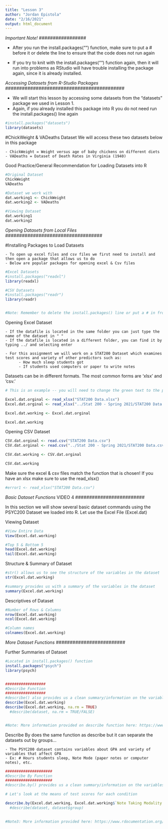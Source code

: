 ```yaml
---
title: "Lesson 3"
author: "Jordan Epistola"
date: "2/16/2021"
output: html_document
---
```


#################
*Important Note!*
#################

- After you run the install.packages("") function, make sure to put a # before it or delete the line to ensure that the code does not run again

- If you try to knit with the install.packages("") function again, then it will run into problems as RStudio will have trouble installing the package again, since it is already installed.


###########################################
*Accessing Datasets from R-Studio Packages* 
###########################################

- We will start this lesson by accessing some datasets from the "datasets" package we used in Lesson 1.
- Again, if you already installed this package into R you do not need run the install.packages() line again

```r
#install.packages("datasets")
library(datasets)

```



#ChickWeight & VADeaths Dataset
We will access these two datasets below in this package

    - ChickWeight = Weight versus age of baby chickens on different diets
    - VADeaths = Dataset of Death Rates in Virginia (1940)


Good Practice/General Recommendation for Loading Datasets into R
```r
#Original Dataset
ChickWeight
VADeaths

#Dataset we work with
dat.working1 <- ChickWeight
dat.working2 <- VADeaths

#Viewing Dataset
dat.working1
dat.working2
```


###################################
*Opening Datasets from Local Files*
###################################

#Installing Packages to Load Datasets

    - To open up excel files and csv files we first need to install and then open a package that allows us to do
    - Below are popular packages for opening excel & Csv files
    
```r
#Excel Datasets
#install.packages("readxl")
library(readxl)

#CSV Datasets
#install.packages("readr")
library(readr)


#Note: Remember to delete the install.packages() line or put a # in front of it 
```

Opening Excel Dataset

    - If the datafile is located in the same folder you can just type the name of the dataset in " "
    - If the datafile is located in a different folder, you can find it by typing ../ and selecting enter

    - For this assignment we will work on a STAT200 Dataset which examines test scores and variety of other predictors such as:
          - How much sleep students got
          - If students used computers or paper to write notes

Datasets can be in different formats. The most common forms are 'xlsx' and 'csv.'
```r
# This is an example -- you will need to change the green text to the place where the data file is located ON YOUR OWN COMPUTER

Excel.dat.orginal <- read_xlsx("STAT200 Data.xlsx")
Excel.dat.orginal <- read_xlsx("../Stat 200 - Spring 2021/STAT200 Data.xlsx")

Excel.dat.working <- Excel.dat.orginal

Excel.dat.working
```

Opening CSV Dataset
```r
CSV.dat.orginal <- read.csv("STAT200 Data.csv")
CSV.dat.orginal <- read.csv("../Stat 200 - Spring 2021/STAT200 Data.csv")

CSV.dat.working <- CSV.dat.orginal

CSV.dat.working
```

Make sure the excel & csv files match the function that is chosen! 
If you have an xlsx make sure to use the read_xlsx()
```r
#error1 <- read_xlsx("STAT200 Data.csv")

```

#########################
*Basic Dataset Functions* VIDEO 4
#########################

In this section we will show several basic dataset commands using the PSYC200 Dataset we loaded into R. 
Let use the Excel File (Excel.dat)

Viewing Dataset
```r
#View Entire Data
View(Excel.dat.working)

#Top 5 & Bottom 5
head(Excel.dat.working)
tail(Excel.dat.working)
```

Structure & Summary of Dataset
```r
#str() allows us to see the structure of the variables in the dataset
str(Excel.dat.working)

#summary provides us with a summary of the variables in the dataset
summary(Excel.dat.working)

```

Descriptives of Dataset
```r
#Number of Rows & Columns
nrow(Excel.dat.working)
ncol(Excel.dat.working)

#Column names
colnames(Excel.dat.working)

```

#########################
*More Dataset Functions*
#########################

Further Summaries of Dataset
```r
#Located in install.packages() function
install.packages("psych")
library(psych)


##################
#Describe Function
##################
#describe() also provides us a clean summary/information on the variables in the dataset
describe(Excel.dat.working)
describe(Excel.dat.working, na.rm = TRUE)
  #describe(dataset, na.rm = TRUE/FALSE)


#Note: More information provided on describe function here: https://www.rdocumentation.org/packages/psych/versions/2.0.12/topics/describe
```

Describe By does the same function as describe but it can separate the datasets out by groups...

    - The PSYC200 dataset contains variables about GPA and variety of variables that affect GPA
    - Ex: # Hours students sleep, Note Mode (paper notes or computer notes), etc.
    
```r
#####################
#Describe By Function
#####################
#describe.by() provides us a clean summary/information on the variables in the dataset FOR A SPECIFIC GROUP

# Let's look at the means of test scores for each condition

describe.by(Excel.dat.working, Excel.dat.working$`Note Taking Modality (paper =1 or computer =2)`)
  #describe(dataset, dataset$group)
  

#Note3: More information provided here: https://www.rdocumentation.org/packages/psych/versions/2.0.12/topics/describeBy
```
